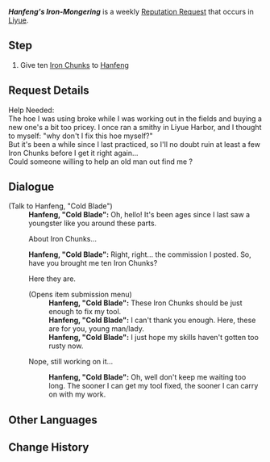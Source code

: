{{Quest Infobox
|id            = 71708
|image         = Hanfeng, Cold Blade Icon.png
|type          = World
|group         = Request
|startLocation = [[Qingce Village]], [[Liyue]]
|region        = Liyue
|area          = Bishui Plain
|subarea       = Qingce Village
|characters    = Hanfeng, "Cold Blade"; Traveler
|rep           = Liyue
|mora          = 20,000
}}
'''''Hanfeng's Iron-Mongering''''' is a weekly [[Reputation Request]] that occurs in [[Liyue]].

==Step==
# Give ten [[Iron Chunk]]s to [[Hanfeng, "Cold Blade"|Hanfeng]]

==Request Details==
Help Needed:<br />
The hoe I was using broke while I was working out in the fields and buying a new one's a bit too pricey. I once ran a smithy in Liyue Harbor, and I thought to myself: "why don't I fix this hoe myself?"<br />
But it's been a while since I last practiced, so I'll no doubt ruin at least a few Iron Chunks before I get it right again...<br />
Could someone willing to help an old man out find me {{Color|buzzword|ten Iron Chunks}}?

==Dialogue==
{{Quest Description|[[Hanfeng]] from [[Qingce Village]] needs ten [[Iron Chunk]]s.}}
{{Dialogue start}}
;(Talk to Hanfeng, "Cold Blade")
:'''Hanfeng, "Cold Blade":''' Oh, hello! It's been ages since I last saw a youngster like you around these parts.
:{{DIcon|Quest}} About Iron Chunks...
:'''Hanfeng, "Cold Blade":''' Right, right... the commission I posted. So, have you brought me ten Iron Chunks?
:{{DIcon|Quest}} Here they are.
:;(Opens item submission menu)
::'''Hanfeng, "Cold Blade":''' These Iron Chunks should be just enough to fix my tool.
::'''Hanfeng, "Cold Blade":''' I can't thank you enough. Here, these are for you, young man/lady.
::'''Hanfeng, "Cold Blade":''' I just hope my skills haven't gotten too rusty now.
:{{DIcon}} Nope, still working on it...
::'''Hanfeng, "Cold Blade":''' Oh, well don't keep me waiting too long. The sooner I can get my tool fixed, the sooner I can carry on with my work.
{{Dialogue end}}

==Other Languages==
{{Other Languages
|en      = Hanfeng's Iron-Mongering
|zhs     = 寒锋的铁块需求
|zhs_rm  = Hánfēng de Tiěkuài Xūqiú
|zht     = 寒鋒的鐵塊需求
|zht_rm  = Hánfēng de Tiěkuài Xūqiú
|zh_tl   = Hanfeng's Iron Chunk Needs
|ja      = 寒鋒の鉄の塊のリクエスト
|ja_rm   = Kanhou no Tetsu no Katamari no Rikuesuto{{Assumed}}
|ja_tl   = Hanfeng's Iron Lumps Request
|ko      = 한봉의 철광 의뢰
|ko_rm   = Hanbong-ui Cheolgwang Uiroe
|ko_tl   = Hanfeng's Iron Ore Request
|es      = Pedazos de hierro para Hanfeng
|es_tl   = Iron Chunks for Hanfeng
|fr      = Le fer de Hanfeng
|fr_tl   = Hanfeng's Iron
|ru      = Железо для Хань Фэна
|ru_tl   = Iron for Hanfeng
|th      = การสรรหา Iron Chunk ของ Hanfeng
|th_rm   = 
|th_tl   = 
|vi      = Mảnh sắt Hanfeng cần
|vi_tl   = The Iron Chunk Hanfeng Needs
|de      = Hangfengs Bitte um Eisen
|de_tl   = Hangfeng’s Request for Iron
|id      = Permintaan Bijih Besi dari Hanfeng
|id_tl   = Iron Ore Request from Hanfeng
|pt      = Pedido de Ferro de Hanfeng
|pt_tl   = 
|tr      = Hanfeng Demircilik
|tr_tl   = 
|it      = Hanfeng, maestro del ferro
|it_tl   = 
}}

==Change History==
{{Change History|1.1}}